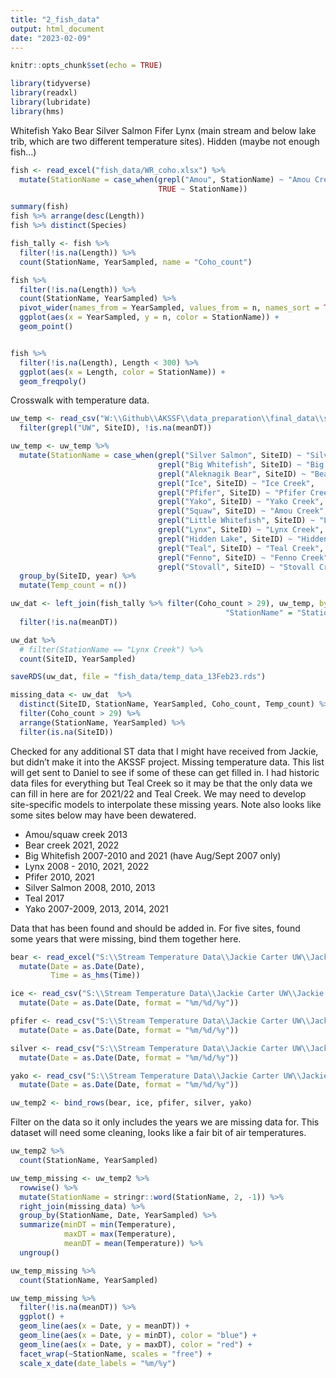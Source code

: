 ```yaml
---
title: "2_fish_data"
output: html_document
date: "2023-02-09"
---
```


```r
knitr::opts_chunk$set(echo = TRUE)

library(tidyverse)
library(readxl)
library(lubridate)
library(hms)
```




Whitefish
Yako
Bear
Silver Salmon
Fifer
Lynx (main stream and below lake trib, which are two different temperature sites).
Hidden (maybe not enough fish...)


```r
fish <- read_excel("fish_data/WR_coho.xlsx") %>% 
  mutate(StationName = case_when(grepl("Amou", StationName) ~ "Amou Creek",
                                 TRUE ~ StationName))

summary(fish)
fish %>% arrange(desc(Length))
fish %>% distinct(Species)

fish_tally <- fish %>% 
  filter(!is.na(Length)) %>% 
  count(StationName, YearSampled, name = "Coho_count")

fish %>% 
  filter(!is.na(Length)) %>% 
  count(StationName, YearSampled) %>%
  pivot_wider(names_from = YearSampled, values_from = n, names_sort = TRUE)
  ggplot(aes(x = YearSampled, y = n, color = StationName)) +
  geom_point()


fish %>% 
  filter(!is.na(Length), Length < 300) %>% 
  ggplot(aes(x = Length, color = StationName)) +
  geom_freqpoly()
```


Crosswalk with temperature data.

```r

uw_temp <- read_csv("W:\\Github\\AKSSF\\data_preparation\\final_data\\summer_data_wair_dayl2022-03-17.csv") %>% 
  filter(grepl("UW", SiteID), !is.na(meanDT))

uw_temp <- uw_temp %>% 
  mutate(StationName = case_when(grepl("Silver Salmon", SiteID) ~ "Silver Salmon Creek",
                                 grepl("Big Whitefish", SiteID) ~ "Big Whitefish Creek",
                                 grepl("Aleknagik Bear", SiteID) ~ "Bear Creek",
                                 grepl("Ice", SiteID) ~ "Ice Creek",
                                 grepl("Pfifer", SiteID) ~ "Pfifer Creek",
                                 grepl("Yako", SiteID) ~ "Yako Creek",
                                 grepl("Squaw", SiteID) ~ "Amou Creek",
                                 grepl("Little Whitefish", SiteID) ~ "Little Whitefish Creek",
                                 grepl("Lynx", SiteID) ~ "Lynx Creek",
                                 grepl("Hidden Lake", SiteID) ~ "Hidden Lake Creek",
                                 grepl("Teal", SiteID) ~ "Teal Creek",
                                 grepl("Fenno", SiteID) ~ "Fenno Creek",
                                 grepl("Stovall", SiteID) ~ "Stovall Creek")) %>% 
  group_by(SiteID, year) %>% 
  mutate(Temp_count = n())

uw_dat <- left_join(fish_tally %>% filter(Coho_count > 29), uw_temp, by = c("YearSampled" = "year", 
                                                "StationName" = "StationName")) %>% 
  filter(!is.na(meanDT))

uw_dat %>% 
  # filter(StationName == "Lynx Creek") %>% 
  count(SiteID, YearSampled)

saveRDS(uw_dat, file = "fish_data/temp_data_13Feb23.rds")

missing_data <- uw_dat  %>% 
  distinct(SiteID, StationName, YearSampled, Coho_count, Temp_count) %>% 
  filter(Coho_count > 29) %>% 
  arrange(StationName, YearSampled) %>% 
  filter(is.na(SiteID))


```

Checked for any additional ST data that I might have received from Jackie, but didn't make it into the AKSSF project.
Missing temperature data. This list will get sent to Daniel to see if some of these can get filled in. I had historic data files for everything but Teal Creek so it may be that the only data we can fill in here are for 2021/22 and Teal Creek. We may need to develop site-specific models to interpolate these missing years. Note also looks like some sites below may have been dewatered.

- Amou/squaw creek 2013
- Bear creek 2021, 2022
- Big Whitefish 2007-2010 and 2021 (have Aug/Sept 2007 only)
- Lynx 2008 - 2010, 2021, 2022
- Pfifer 2010, 2021
- Silver Salmon 2008, 2010, 2013
- Teal 2017
- Yako 2007-2009, 2013, 2014, 2021


Data that has been found and should be added in. For five sites, found some years that were missing, bind them together here.

```r

bear <- read_excel("S:\\Stream Temperature Data\\Jackie Carter UW\\Jackie Carter - 2020 data request\\froRSS_AleknagikBearTemps_2008-2017.xlsx") %>%
  mutate(Date = as.Date(Date),
         Time = as_hms(Time))

ice <- read_csv("S:\\Stream Temperature Data\\Jackie Carter UW\\Jackie Carter - 2017 data request\\UW_FRI_WR_Ice_temps.csv") %>% 
  mutate(Date = as.Date(Date, format = "%m/%d/%y"))

pfifer <- read_csv("S:\\Stream Temperature Data\\Jackie Carter UW\\Jackie Carter - 2017 data request\\UW_FRI_WR_PfiferTemps.csv") %>% 
  mutate(Date = as.Date(Date, format = "%m/%d/%y"))

silver <- read_csv("S:\\Stream Temperature Data\\Jackie Carter UW\\Jackie Carter - 2017 data request\\UW_FRI_WR_SilverSalmon_Temps.csv") %>% 
  mutate(Date = as.Date(Date, format = "%m/%d/%y"))

yako <- read_csv("S:\\Stream Temperature Data\\Jackie Carter UW\\Jackie Carter - 2017 data request\\UW-FRI_YakoTemps.csv") %>% 
  mutate(Date = as.Date(Date, format = "%m/%d/%y"))

uw_temp2 <- bind_rows(bear, ice, pfifer, silver, yako)
```

Filter on the data so it only includes the years we are missing data for. This dataset will need some cleaning, looks like a fair bit of air temperatures.

```r

uw_temp2 %>% 
  count(StationName, YearSampled)

uw_temp_missing <- uw_temp2 %>% 
  rowwise() %>% 
  mutate(StationName = stringr::word(StationName, 2, -1)) %>% 
  right_join(missing_data) %>% 
  group_by(StationName, Date, YearSampled) %>% 
  summarize(minDT = min(Temperature),
            maxDT = max(Temperature),
            meanDT = mean(Temperature)) %>% 
  ungroup()

uw_temp_missing %>% 
  count(StationName, YearSampled)

uw_temp_missing %>% 
  filter(!is.na(meanDT)) %>%
  ggplot() +
  geom_line(aes(x = Date, y = meanDT)) +
  geom_line(aes(x = Date, y = minDT), color = "blue") +
  geom_line(aes(x = Date, y = maxDT), color = "red") +
  facet_wrap(~StationName, scales = "free") +
  scale_x_date(date_labels = "%m/%y")

```

